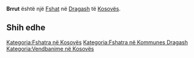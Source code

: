 {{Fshat në Kosovës
 | Emri                = Brrut
| sqi_D_name = Brrut
| sqi_D_FULL_NAME_RO = Brrut
| sqi_D_FULL_NAME_ND_RO = Brrut
| sqi_D_SORT_NAME_RG = BRRUT
| sqi_D_FULL_NAME_RG = Brrut
| sqi_D_FULL_NAME_ND_RG = Brrut
| sqi_V_name = Brut
| sqi_V_FULL_NAME_RO = Brut
| sqi_V_FULL_NAME_ND_RO = Brut
| sqi_V_SORT_NAME_RG = BRUT
| sqi_V_FULL_NAME_RG = Brut
| sqi_V_FULL_NAME_ND_RG = Brut
| srp_N_name = Brut
| srp_N_FULL_NAME_RO = Brut
| srp_N_FULL_NAME_ND_RO = Brut
| srp_N_SORT_NAME_RG = BRUT
| srp_N_FULL_NAME_RG = Brut
| srp_N_FULL_NAME_ND_RG = Brut
| srp_NS_name = Брут
| srp_NS_FULL_NAME_RO = Брут
| srp_NS_FULL_NAME_ND_RO = Брут
| srp_NS_SORT_NAME_RG = БРУТ
| srp_NS_FULL_NAME_RG = Брут
| srp_NS_FULL_NAME_ND_RG = Брут

 | Emri (Rasa dhanore) = 
 | Figura              = 
 | Shteti              = Kosovo
 | Komuna              = Dragash
 | Kodi postar         = 
 | Sipërfaqja          = 

 | Popullsia           = 

 | Regj. i popullsisë  = 
 | Dend. e popullsisë  = 
 | Faqja zyrtare       = 
 <!--- Koordinatat ----> 
 | Gjerësia            = 42.129444
 | Gjatësia            = 20.700278
 | Lartësia            = 
}}
'''Brrut''' është një [[Fshat]] në [[Dragash]] të [[Kosovës]].

<!-- == Gjeografia == -->
<!-- == Historia == -->
<!-- == Demografia == -->
== Shih edhe ==
{{Komuna Dragash}}
{{Kosovo-Administrata-Cung}}

[[Kategoria:Fshatra në Kosovës]]
[[Kategoria:Fshatra në Kommunes Dragash]]
[[Kategoria:Vendbanime në Kosovës]]